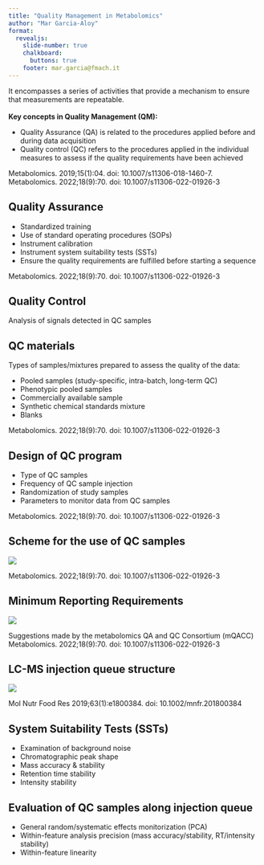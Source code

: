 ```yaml
---
title: "Quality Management in Metabolomics"
author: "Mar Garcia-Aloy"
format: 
  revealjs: 
    slide-number: true
    chalkboard: 
      buttons: true
    footer: mar.garcia@fmach.it
---
```


It encompasses a series of activities that provide a mechanism to ensure that measurements are repeatable.  
<br/>
**Key concepts in Quality Management (QM):**  
  
-   Quality Assurance (QA) is related to the procedures applied before and during data acquisition  
-   Quality control (QC) refers to the procedures applied in the individual measures to assess if the quality requirements have been achieved

::: footer
Metabolomics. 2019;15(1):04. doi: 10.1007/s11306-018-1460-7.  
Metabolomics. 2022;18(9):70. doi: 10.1007/s11306-022-01926-3
:::

## Quality Assurance
  
  - Standardized training  
  - Use of standard operating procedures (SOPs)
  - Instrument calibration  
  - Instrument system suitability tests (SSTs)  
  - Ensure the quality requirements are fulfilled before starting a sequence

::: footer
Metabolomics. 2022;18(9):70. doi: 10.1007/s11306-022-01926-3
:::

## Quality Control  
  
Analysis of signals detected in QC samples


## QC materials

Types of samples/mixtures prepared to assess the quality of the data:
  
  -   Pooled samples (study-specific, intra-batch, long-term QC)  
  -   Phenotypic pooled samples
  -   Commercially available sample
  -   Synthetic chemical standards mixture  
  -   Blanks

::: footer
Metabolomics. 2022;18(9):70. doi: 10.1007/s11306-022-01926-3
:::

## Design of QC program
  
  - Type of QC samples  
  - Frequency of QC sample injection  
  - Randomization of study samples  
  - Parameters to monitor data from QC samples  

::: footer
Metabolomics. 2022;18(9):70. doi: 10.1007/s11306-022-01926-3
:::

## Scheme for the use of QC samples

![](images/scheme_QC.webp){fig-align="center"}

::: footer
Metabolomics. 2022;18(9):70. doi: 10.1007/s11306-022-01926-3
:::

## Minimum Reporting Requirements 


![](images/minreports.webp){fig-align="center"}

::: footer
Suggestions made by the metabolomics QA and QC Consortium (mQACC)  
Metabolomics. 2022;18(9):70. doi: 10.1007/s11306-022-01926-3
:::

## LC-MS injection queue structure

![](images/queue.png){fig-align="center"}

::: footer
Mol Nutr Food Res 2019;63(1):e1800384. doi: 10.1002/mnfr.201800384
:::


## System Suitability Tests (SSTs)  
  
- Examination of background noise  
- Chromatographic peak shape  
- Mass accuracy & stability  
- Retention time stability  
- Intensity stability  


## Evaluation of QC samples along injection queue  
  
  - General random/systematic effects monitorization (PCA)  
  - Within-feature analysis precision (mass accuracy/stability, RT/intensity stability)   
  - Within-feature linearity  
